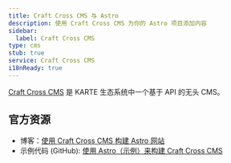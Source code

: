 ```yaml
---
title: Craft Cross CMS 与 Astro
description: 使用 Craft Cross CMS 为你的 Astro 项目添加内容
sidebar:
  label: Craft Cross CMS
type: cms
stub: true
service: Craft Cross CMS
i18nReady: true
---
```


[Craft Cross CMS](https://ecosystem.plaid.co.jp/product/karte-craft/xcms) 是 KARTE 生态系统中一个基于 API 的无头 CMS。

## 官方资源

- 博客：[使用 Craft Cross CMS 构建 Astro 网站](https://solution.karte.io/blog/2025/10/build-website-with-astro-using-xcms/)
- 示例代码 (GitHub): [使用 Astro（示例）来构建 Craft Cross CMS](https://github.com/plaidev/craft-codes/tree/main/astro/cross-cms-astro-sample)